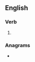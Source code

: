 ==English==

===Verb===
{{head|en|verb form}}

# {{en-past of|emasculate}}

===Anagrams===
* {{anagrams|en|demasculate}}